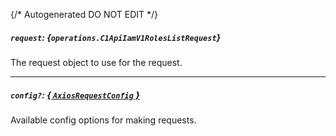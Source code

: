 {/* Autogenerated DO NOT EDIT  */}

##### `request`: *{`operations.C1ApiIamV1RolesListRequest`}*
The request object to use for the request.
<Collapsible openLabel={Labels.showProperties} closeLabel={Labels.hideProperties}>
    <C1ApiIamV1RolesListRequest/>
</Collapsible>

---
##### `config?`: [*{ `AxiosRequestConfig` }*](https://axios-http.com/docs/req_config)
Available config options for making requests.



